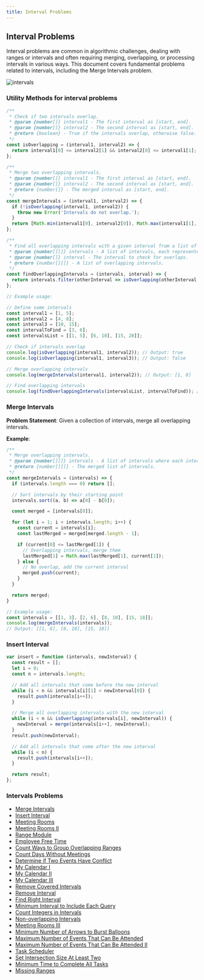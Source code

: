```yaml
---
title: Interval Problems
---
```


## Interval Problems

Interval problems are common in algorithmic challenges, dealing with ranges or intervals and often requiring merging, overlapping, or processing intervals in various ways. This document covers fundamental problems related to intervals, including the Merge Intervals problem.

<img src="https://learn.innoskrit.in/content/images/2023/12/4-2.png" alt="intervals" />



### Utility Methods for interval problems

```JavaScript
/**
 * Check if two intervals overlap.
 * @param {number[]} interval1 - The first interval as [start, end].
 * @param {number[]} interval2 - The second interval as [start, end].
 * @return {boolean} - True if the intervals overlap, otherwise false.
 */
const isOverlapping = (interval1, interval2) => {
  return interval1[0] <= interval2[1] && interval2[0] <= interval1[1];
};

/**
 * Merge two overlapping intervals.
 * @param {number[]} interval1 - The first interval as [start, end].
 * @param {number[]} interval2 - The second interval as [start, end].
 * @return {number[]} - The merged interval as [start, end].
 */
const mergeIntervals = (interval1, interval2) => {
  if (!isOverlapping(interval1, interval2)) {
    throw new Error('Intervals do not overlap.');
  }
  return [Math.min(interval1[0], interval2[0]), Math.max(interval1[1], interval2[1])];
};

/**
 * Find all overlapping intervals with a given interval from a list of intervals.
 * @param {number[][]} intervals - A list of intervals, each represented as [start, end].
 * @param {number[]} interval - The interval to check for overlaps.
 * @return {number[][]} - A list of overlapping intervals.
 */
const findOverlappingIntervals = (intervals, interval) => {
  return intervals.filter(otherInterval => isOverlapping(otherInterval, interval));
};

// Example usage:

// Define some intervals
const interval1 = [1, 5];
const interval2 = [4, 8];
const interval3 = [10, 15];
const intervalToFind = [3, 6];
const intervalsList = [[1, 5], [6, 10], [15, 20]];

// Check if intervals overlap
console.log(isOverlapping(interval1, interval2)); // Output: true
console.log(isOverlapping(interval1, interval3)); // Output: false

// Merge overlapping intervals
console.log(mergeIntervals(interval1, interval2)); // Output: [1, 8]

// Find overlapping intervals
console.log(findOverlappingIntervals(intervalsList, intervalToFind)); // Output: [[1, 5]]

```


### Merge Intervals

**Problem Statement**: Given a collection of intervals, merge all overlapping intervals.


**Example**:
```javascript
/**
 * Merge overlapping intervals.
 * @param {number[][]} intervals - A list of intervals where each interval is represented as [start, end].
 * @return {number[][]} - The merged list of intervals.
 */
const mergeIntervals = (intervals) => {
  if (intervals.length === 0) return [];

  // Sort intervals by their starting point
  intervals.sort((a, b) => a[0] - b[0]);

  const merged = [intervals[0]];

  for (let i = 1; i < intervals.length; i++) {
    const current = intervals[i];
    const lastMerged = merged[merged.length - 1];

    if (current[0] <= lastMerged[1]) {
      // Overlapping intervals, merge them
      lastMerged[1] = Math.max(lastMerged[1], current[1]);
    } else {
      // No overlap, add the current interval
      merged.push(current);
    }
  }

  return merged;
}

// Example usage:
const intervals = [[1, 3], [2, 6], [8, 10], [15, 18]];
console.log(mergeIntervals(intervals)); 
// Output: [[1, 6], [8, 10], [15, 18]]
```



### Insert Interval

```JavaScript
var insert = function (intervals, newInterval) {
  const result = [];
  let i = 0;
  const n = intervals.length;

  // Add all intervals that come before the new interval
  while (i < n && intervals[i][1] < newInterval[0]) {
    result.push(intervals[i++]);
  }

  // Merge all overlapping intervals with the new interval
  while (i < n && isOverlapping(intervals[i], newInterval)) {
    newInterval = merge(intervals[i++], newInterval);
  }
  result.push(newInterval);

  // Add all intervals that come after the new interval
  while (i < n) {
    result.push(intervals[i++]);
  }

  return result;
};
```

### Intervals Problems

- [Merge Intervals](https://leetcode.com/problems/merge-intervals/description/)
- [Insert Interval](https://leetcode.com/problems/insert-interval/)
- [Meeting Rooms](https://leetcode.com/problems/meeting-rooms/)
- [Meeting Rooms II](https://leetcode.com/problems/meeting-rooms-ii/)
- [Range Module](https://leetcode.com/problems/range-module/)
- [Employee Free Time](https://leetcode.com/problems/employee-free-time/)
- [Count Ways to Group Overlapping Ranges](https://leetcode.com/problems/count-ways-to-group-overlapping-ranges/)
- [Count Days Without Meetings](https://leetcode.com/problems/count-days-without-meetings/)
- [Determine if Two Events Have Conflict](https://leetcode.com/problems/determine-if-two-events-have-conflict/)
- [My Calendar I](https://leetcode.com/problems/my-calendar-i/)
- [My Calendar II](https://leetcode.com/problems/my-calendar-ii/)
- [My Calendar III](https://leetcode.com/problems/my-calendar-iii/)
- [Remove Covered Intervals](https://leetcode.com/problems/remove-covered-intervals/)
- [Remove Interval](https://leetcode.com/problems/remove-interval/)
- [Find Right Interval](https://leetcode.com/problems/find-right-interval/)
- [Minimum Interval to Include Each Query](https://leetcode.com/problems/minimum-interval-to-include-each-query/)
- [Count Integers in Intervals](https://leetcode.com/problems/count-integers-in-intervals/)
- [Non-overlapping Intervals](https://leetcode.com/problems/non-overlapping-intervals/)
- [Meeting Rooms III](https://leetcode.com/problems/meeting-rooms-iii/)
- [Minimum Number of Arrows to Burst Balloons](https://leetcode.com/problems/minimum-number-of-arrows-to-burst-balloons/)
- [Maximum Number of Events That Can Be Attended](https://leetcode.com/problems/maximum-number-of-events-that-can-be-attended/)
- [Maximum Number of Events That Can Be Attended II](https://leetcode.com/problems/maximum-number-of-events-that-can-be-attended-ii/)
- [Task Scheduler](https://leetcode.com/problems/task-scheduler/)
- [Set Intersection Size At Least Two](https://leetcode.com/problems/set-intersection-size-at-least-two/)
- [Minimum Time to Complete All Tasks](https://leetcode.com/problems/minimum-time-to-complete-all-tasks/)
- [Missing Ranges](https://leetcode.com/problems/missing-ranges/description)